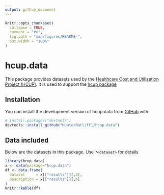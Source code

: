 ```yaml
---
output: github_document
---
```


<!-- README.md is generated from README.Rmd. Please edit that file -->

```r
knitr::opts_chunk$set(
  collapse = TRUE,
  comment = "#>",
  fig.path = "man/figures/README-",
  out.width = "100%"
)
```

# hcup.data

<!-- badges: start -->
<!-- badges: end -->

This package provides datasets used by the [Healthcare Cost and Utilization Project (HCUP)](https://www.hcup-us.ahrq.gov/tools_software.jsp). It is used to support the
[hcup package](https://github.com/HunterRatliff1/hcup)

## Installation

You can install the development version of hcup.data from [GitHub](https://github.com/) with:

``` r
# install.packages("devtools")
devtools::install_github("HunterRatliff1/hcup.data")
```

## Data included

Below are the datasets in this package. Use `?<dataset>` for details

```r
library(hcup.data)
x <- data(package="hcup.data")
df <- data.frame(
  dataset     = x[["results"]][,3],
  description = x[["results"]][,4]
)
knitr::kable(df)
```

